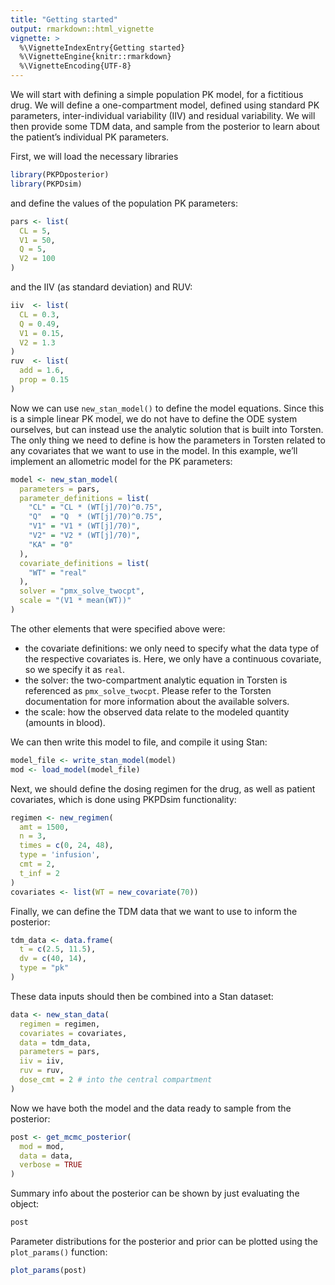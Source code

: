 ```yaml
---
title: "Getting started"
output: rmarkdown::html_vignette
vignette: >
  %\VignetteIndexEntry{Getting started}
  %\VignetteEngine{knitr::rmarkdown}
  %\VignetteEncoding{UTF-8}
---
```


We will start with defining a simple population PK model, for a fictitious drug.
We will define a one-compartment model, defined using standard PK parameters, inter-individual variability (IIV) and residual variability. We will then provide some TDM data, and sample from the posterior to learn about the patient's individual PK parameters.

First, we will load the necessary libraries

```r
library(PKPDposterior)
library(PKPDsim)
```

and define the values of the population PK parameters:

```r
pars <- list(
  CL = 5, 
  V1 = 50, 
  Q = 5, 
  V2 = 100
)
```

and the IIV (as standard deviation) and RUV:

```r
iiv  <- list(
  CL = 0.3, 
  Q = 0.49, 
  V1 = 0.15, 
  V2 = 1.3
)
ruv  <- list(
  add = 1.6, 
  prop = 0.15
)
```

Now we can use `new_stan_model()` to define the model equations. Since this is
a simple linear PK model, we do not have to define the ODE system ourselves, 
but can instead use the analytic solution that is built into Torsten. The
only thing we need to define is how the parameters in Torsten related to any 
covariates that we want to use in the model. In this example, we'll implement
an allometric model for the PK parameters:

```r
model <- new_stan_model(
  parameters = pars,
  parameter_definitions = list(
    "CL" = "CL * (WT[j]/70)^0.75",
    "Q"  = "Q  * (WT[j]/70)^0.75",
    "V1" = "V1 * (WT[j]/70)",
    "V2" = "V2 * (WT[j]/70)",
    "KA" = "0"
  ),
  covariate_definitions = list(
    "WT" = "real"
  ),
  solver = "pmx_solve_twocpt",
  scale = "(V1 * mean(WT))"
)
```

The other elements that were specified above were:

- the covariate definitions: we only need to specify what the data type of the
respective covariates is. Here, we only have a continuous covariate, so we specify
it as `real`.
- the solver: the two-compartment analytic equation in Torsten is referenced as 
`pmx_solve_twocpt`. Please refer to the Torsten documentation for more information
about the available solvers.
- the scale: how the observed data relate to the modeled quantity (amounts in 
blood).

We can then write this model to file, and compile it using Stan:

```r
model_file <- write_stan_model(model)
mod <- load_model(model_file)
```

Next, we should define the dosing regimen for the drug, as well as patient covariates,
which is done using PKPDsim functionality:

```r
regimen <- new_regimen(
  amt = 1500, 
  n = 3, 
  times = c(0, 24, 48), 
  type = 'infusion',
  cmt = 2,
  t_inf = 2
)
covariates <- list(WT = new_covariate(70))
```

Finally, we can define the TDM data that we want to use to inform the posterior:

```r
tdm_data <- data.frame(
  t = c(2.5, 11.5), 
  dv = c(40, 14),
  type = "pk"
)
```

These data inputs should then be combined into a Stan dataset:

```r
data <- new_stan_data(
  regimen = regimen,
  covariates = covariates, 
  data = tdm_data,
  parameters = pars,
  iiv = iiv,
  ruv = ruv,
  dose_cmt = 2 # into the central compartment
)
```

Now we have both the model and the data ready to sample from the posterior:

```r
post <- get_mcmc_posterior(
  mod = mod,
  data = data,
  verbose = TRUE
)
```

Summary info about the posterior can be shown by just evaluating the object:

```r
post
```

Parameter distributions for the posterior and prior can be plotted using the `plot_params()` function:

```r
plot_params(post)
```
